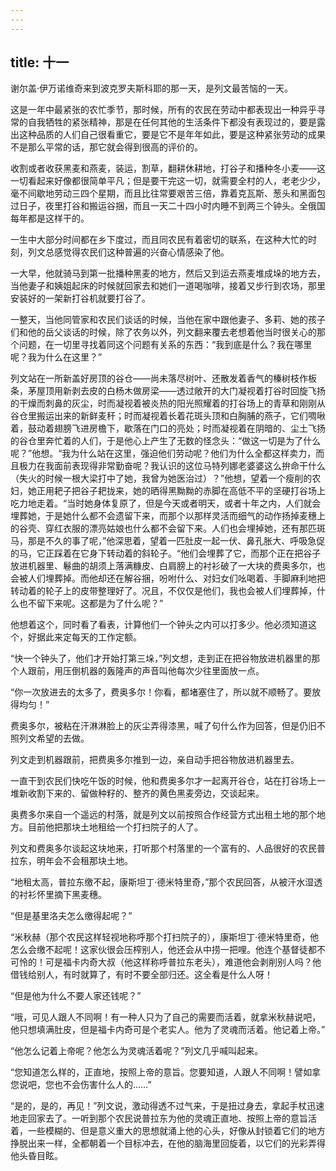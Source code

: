 ```yaml
---
---
---
```

title: 十一
---



谢尔盖·伊万诺维奇来到波克罗夫斯科耶的那一天，是列文最苦恼的一天。

这是一年中最紧张的农忙季节，那时候，所有的农民在劳动中都表现出一种异乎寻常的自我牺牲的紧张精神，那是在任何其他的生活条件下都没有表现过的，要是露出这种品质的人们自己很看重它，要是它不是年年如此，要是这种紧张劳动的成果不是那么平常的话，那它就会得到很高的评价的。

收割或者收获黑麦和燕麦，装运，割草，翻耕休耕地，打谷子和播种冬小麦——这一切看起来好像都很简单平凡；但是要干完这一切，就需要全村的人，老老少少，毫不间歇地劳动三四个星期，而且比往常要艰苦三倍，靠着克瓦斯、葱头和黑面包过日子，夜里打谷和搬运谷捆，而且一天二十四小时内睡不到两三个钟头。全俄国每年都是这样干的。

一生中大部分时间都在乡下度过，而且同农民有着密切的联系，在这种大忙的时刻，列文总感觉得农民们这种普遍的兴奋心情感染了他。

一大早，他就骑马到第一批播种黑麦的地方，然后又到运去燕麦堆成垛的地方去，当他妻子和姨姐起床的时候就回家去和她们一道喝咖啡，接着又步行到农场，那里安装好的一架新打谷机就要打谷了。

一整天，当他同管家和农民们谈话的时候，当他在家中跟他妻子、多莉、她的孩子们和他的岳父谈话的时候，除了农务以外，列文翻来覆去老想着他当时很关心的那个问题，在一切里寻找着同这个问题有关系的东西：“我到底是什么？我在哪里呢？我为什么在这里？”

列文站在一所新盖好房顶的谷仓——尚未落尽树叶、还散发着香气的榛树枝作板条，茅屋顶用新剥去皮的白杨木做房梁——透过敞开的大门凝视着打谷时回旋飞扬的干燥而刺鼻的灰尘，时而凝视着被炎热的阳光照耀着的打谷场上的青草和刚刚从谷仓里搬运出来的新鲜麦秆；时而凝视着长着花斑头顶和白胸脯的燕子，它们啁啾着，鼓动着翅膀飞进房檐下，歇落在门口的亮处；时而凝视着在阴暗的、尘土飞扬的谷仓里奔忙着的人们，于是他心上产生了无数的怪念头：“做这一切是为了什么呢？”他想。“我为什么站在这里，强迫他们劳动呢？他们为什么全都这样卖力，而且极力在我面前表现得非常勤奋呢？我认识的这位马特列娜老婆婆这么拚命干什么（失火的时候一根大梁打中了她，我曾为她医治过）？”他想，望着一个瘦削的农妇，她正用耙子把谷子耙拢来，她的晒得黑黝黝的赤脚在高低不平的坚硬打谷场上吃力地走着。“当时她身体复原了，但是今天或者明天，或者十年之内，人们就会埋葬她，于是她什么都不会遗留下来，而那个以那样灵活而细气的动作扬掉麦穗上的谷壳、穿红衣服的漂亮姑娘也什么都不会留下来。人们也会埋掉她，还有那匹斑马，那是不久的事了呢，”他深思着，望着一匹肚皮一起一伏、鼻孔胀大、呼吸急促的马，它正踩着在它身下转动着的斜轮子。“他们会埋葬了它，而那个正在把谷子放进机器里、鬈曲的胡须上落满糠皮、白肩膀上的衬衫破了一大块的费奥多尔，也会被人们埋葬掉。而他却还在解谷捆，吩咐什么、对妇女们吆喝着、手脚麻利地把转动着的轮子上的皮带整理好了。况且，不仅仅是他们，我也会被人们埋葬掉，什么也不留下来呢。这都是为了什么呢？”

他想着这个，同时看了看表，计算他们一个钟头之内可以打多少。他必须知道这个，好据此来定每天的工作定额。

“快一个钟头了，他们才开始打第三垛，”列文想，走到正在把谷物放进机器里的那个人跟前，用压倒机器的轰隆声的声音叫他每次少往里面放一点。

“你一次放进去的太多了，费奥多尔！你看，都堵塞住了，所以就不顺畅了。要放得均匀！”

费奥多尔，被粘在汗淋淋脸上的灰尘弄得漆黑，喊了句什么作为回答，但是仍旧不照列文希望的去做。

列文走到机器跟前，把费奥多尔推到一边，亲自动手把谷物放进机器里去。

一直干到农民们快吃午饭的时候，他和费奥多尔才一起离开谷仓，站在打谷场上一堆新收割下来的、留做种籽的、整齐的黄色黑麦旁边，交谈起来。

奥费多尔来自一个遥远的村落，就是列文以前按照合作经营方式出租土地的那个地方。目前他把那块土地租给一个打扫院子的人了。

列文和费奥多尔谈起这块地来，打听那个村落里的一个富有的、人品很好的农民普拉东，明年会不会租那块土地。

“地租太高，普拉东缴不起，康斯坦丁·德米特里奇，”那个农民回答，从被汗水湿透的衬衫怀里摘下黑麦穗。

“但是基里洛夫怎么缴得起呢？”

“米秋赫（那个农民这样轻视地称呼那个打扫院子的），康斯坦丁·德米特里奇，他怎么会缴不起呢！这家伙很会压榨别人，他还会从中捞一把哩。他连个基督徒都不可怜的！可是福卡内奇大叔（他这样称呼普拉东老头），难道他会剥削别人吗？他借钱给别人，有时就算了，有时不要全部归还。这全看是什么人呀！

“但是他为什么不要人家还钱呢？”

“哦，可见人跟人不同啊！有一种人只为了自己的需要而活着，就拿米秋赫说吧，他只想填满肚皮，但是福卡内奇可是个老实人。他为了灵魂而活着。他记着上帝。”

“他怎么记着上帝呢？他怎么为灵魂活着呢？”列文几乎喊叫起来。

“您知道怎么样的，正直地，按照上帝的意旨。您要知道，人跟人不同啊！譬如拿您说吧，您也不会伤害什么人的……”

“是的，是的，再见！”列文说，激动得透不过气来，于是扭过身去，拿起手杖迅速地走回家去了。一听到那个农民说普拉东为他的灵魂正直地、按照上帝的意旨活着，一些模糊的、但是意义重大的思想就涌上他的心头，好像从封锁着它们的地方挣脱出来一样，全都朝着一个目标冲去，在他的脑海里回旋着，以它们的光彩弄得他头昏目眩。